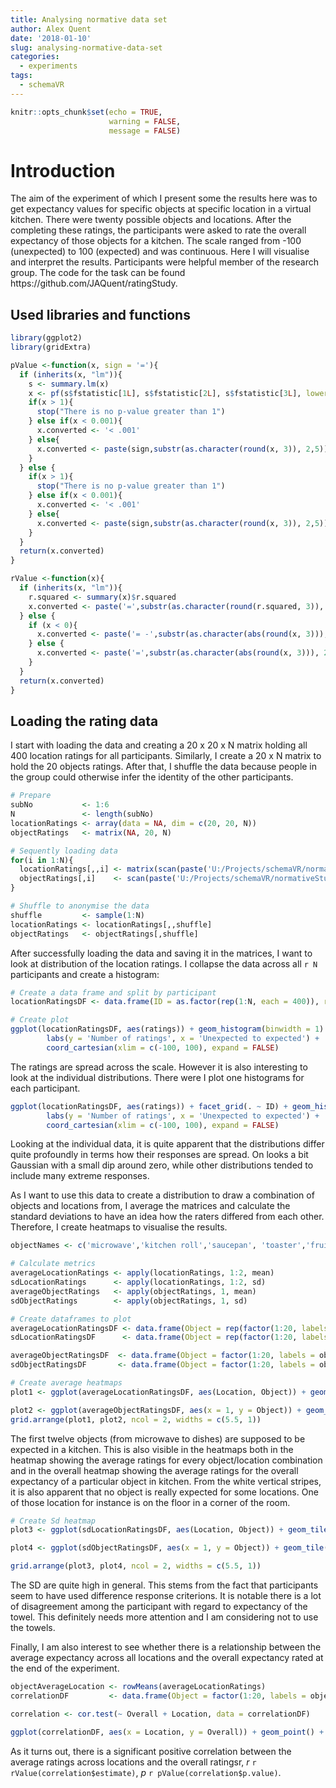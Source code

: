 ```yaml
---
title: Analysing normative data set
author: Alex Quent
date: '2018-01-10'
slug: analysing-normative-data-set
categories:
  - experiments
tags:
  - schemaVR
---
```



```r
knitr::opts_chunk$set(echo = TRUE, 
                      warning = FALSE, 
                      message = FALSE)
```

# Introduction
The aim of the experiment of which I present some the results here was to get expectancy values for specific objects at specific location in a virtual kitchen. There were twenty possible objects and locations. After the completing these ratings, the participants were asked to rate the overall expectancy of those objects for a kitchen. The scale ranged from -100 (unexpected) to 100 (expected) and was continuous. Here I will visualise and interpret the results. Participants were helpful member of the research group. 
The code for the task can be found https://github.com/JAQuent/ratingStudy.

## Used libraries and functions
```r
library(ggplot2)
library(gridExtra)

pValue <-function(x, sign = '='){
  if (inherits(x, "lm")){
    s <- summary.lm(x)
    x <- pf(s$fstatistic[1L], s$fstatistic[2L], s$fstatistic[3L], lower.tail = FALSE)
    if(x > 1){
      stop("There is no p-value greater than 1")
    } else if(x < 0.001){
      x.converted <- '< .001'
    } else{
      x.converted <- paste(sign,substr(as.character(round(x, 3)), 2,5))
    } 
  } else {
    if(x > 1){
      stop("There is no p-value greater than 1")
    } else if(x < 0.001){
      x.converted <- '< .001'
    } else{
      x.converted <- paste(sign,substr(as.character(round(x, 3)), 2,5))
    } 
  }
  return(x.converted)
}

rValue <-function(x){
  if (inherits(x, "lm")){
    r.squared <- summary(x)$r.squared
    x.converted <- paste('=',substr(as.character(round(r.squared, 3)), 2,5)) 
  } else {
    if (x < 0){
      x.converted <- paste('= -',substr(as.character(abs(round(x, 3))), 2,5), sep = '') 
    } else {
      x.converted <- paste('=',substr(as.character(abs(round(x, 3))), 2,5)) 
    }
  }
  return(x.converted) 
}
```

## Loading the rating data
I start with loading the data and creating a 20 x 20 x N matrix holding all 400 location ratings for all participants. Similarly, I create a 20 x N matrix to hold the 20 objects ratings. After that, I shuffle the data because people in the group could otherwise infer the identity of the other participants. 

```r
# Prepare
subNo           <- 1:6
N               <- length(subNo)
locationRatings <- array(data = NA, dim = c(20, 20, N))
objectRatings   <- matrix(NA, 20, N)

# Sequently loading data
for(i in 1:N){
  locationRatings[,,i] <- matrix(scan(paste('U:/Projects/schemaVR/normativeStudy/normativeData/locationRatings_', as.character(subNo[i]) ,'.dat', sep = '')), byrow = TRUE, ncol = 20)
  objectRatings[,i]    <- scan(paste('U:/Projects/schemaVR/normativeStudy/normativeData/objectRatings_', as.character(subNo[i]) ,'.dat', sep = ''))
}

# Shuffle to anonymise the data
shuffle         <- sample(1:N)
locationRatings <- locationRatings[,,shuffle]
objectRatings   <- objectRatings[,shuffle]
```
After successfully loading the data and saving it in the matrices, I want to look at distribution of the location ratings. I collapse the data across all `r N` participants and create a histogram:

```r
# Create a data frame and split by participant
locationRatingsDF <- data.frame(ID = as.factor(rep(1:N, each = 400)), ratings = c(locationRatings))

# Create plot
ggplot(locationRatingsDF, aes(ratings)) + geom_histogram(binwidth = 1) + theme(panel.margin = unit(1, "cm"), text = element_text(size = 12)) + 
        labs(y = 'Number of ratings', x = 'Unexpected to expected') + 
        coord_cartesian(xlim = c(-100, 100), expand = FALSE)
```

The ratings are spread across the scale. However it is also interesting to look at the individual distributions. There were I plot one histograms for each participant. 

```r
ggplot(locationRatingsDF, aes(ratings)) + facet_grid(. ~ ID) + geom_histogram() + theme(panel.margin = unit(1, "cm"), text = element_text(size = 12)) + 
        labs(y = 'Number of ratings', x = 'Unexpected to expected') + 
        coord_cartesian(xlim = c(-100, 100), expand = FALSE)

```

Looking at the individual data, it is quite apparent that the distributions differ quite profoundly in terms how their responses are spread. On looks a bit Gaussian with a small dip around zero, while other distributions tended to include many extreme responses. 

As I want to use this data to create a distribution to draw a combination of objects and locations from, I average the matrices and calculate the standard deviations to have an idea how the raters differed from each other. Therefore, I create heatmaps to visualise the results. 
```r
objectNames <- c('microwave','kitchen roll','saucepan', 'toaster','fruit bowl','tea pot','knife','mixer','bread','glass jug','mug','dishes','towels','toy','pile of books','umbrella','hat','helmet','calendar','fan')

# Calculate metrics
averageLocationRatings <- apply(locationRatings, 1:2, mean)
sdLocationRatings      <- apply(locationRatings, 1:2, sd)
averageObjectRatings   <- apply(objectRatings, 1, mean)
sdObjectRatings        <- apply(objectRatings, 1, sd)

# Create dataframes to plot
averageLocationRatingsDF <- data.frame(Object = rep(factor(1:20, labels = objectNames), 20), Location = as.factor(rep(1:20, each = 20)), Ratings = c(averageLocationRatings))
sdLocationRatingsDF      <- data.frame(Object = rep(factor(1:20, labels = objectNames), 20), Location = as.factor(rep(1:20, each = 20)), SD = c(sdLocationRatings))

averageObjectRatingsDF  <- data.frame(Object = factor(1:20, labels = objectNames), Ratings = c(averageObjectRatings))
sdObjectRatingsDF       <- data.frame(Object = factor(1:20, labels = objectNames), SD = c(sdObjectRatings))

# Create average heatmaps
plot1 <- ggplot(averageLocationRatingsDF, aes(Location, Object)) + geom_tile(aes(fill = Ratings)) + scale_fill_gradient(low = "white", high = "red") + scale_x_discrete(expand = c(0, 0)) +  scale_y_discrete(expand = c(0, 0)) + labs(title = 'Average: Object/location') + theme(legend.position = 'none')

plot2 <- ggplot(averageObjectRatingsDF, aes(x = 1, y = Object)) + geom_tile(aes(fill = Ratings)) + scale_fill_gradient(low = "white", high = "red") + scale_x_discrete(expand = c(0, 0)) +  scale_y_discrete(expand = c(0, 0)) + labs(x = '', title = 'Overall') + theme(axis.title.y = element_blank(), axis.text.y = element_blank(), axis.ticks.y = element_blank(), plot.margin=unit(c(0.2, 0, 0.62, 0),"cm"))
grid.arrange(plot1, plot2, ncol = 2, widths = c(5.5, 1))
```

The first twelve objects (from microwave to dishes) are supposed to be expected in a kitchen. This is also visible in the heatmaps both in the heatmap showing the average ratings for every object/location combination and in the overall heatmap showing the average ratings for the overall expectancy of a particular object in kitchen. From the white vertical stripes, it is also apparent that no object is really expected for some locations. One of those location for instance is on the floor in a corner of the room.  

```r
# Create Sd heatmap
plot3 <- ggplot(sdLocationRatingsDF, aes(Location, Object)) + geom_tile(aes(fill = SD)) + scale_fill_gradient(low = "white", high = "red") + scale_x_discrete(expand = c(0, 0)) +  scale_y_discrete(expand = c(0, 0)) + labs(title = 'SD: Object/location') + theme(legend.position = 'none')

plot4 <- ggplot(sdObjectRatingsDF, aes(x = 1, y = Object)) + geom_tile(aes(fill = SD)) + scale_fill_gradient(low = "white", high = "red") + scale_x_discrete(expand = c(0, 0)) +  scale_y_discrete(expand = c(0, 0)) + labs(x = '', title = 'Overall') + theme(axis.title.y = element_blank(), axis.text.y = element_blank(), axis.ticks.y = element_blank(), plot.margin=unit(c(0.2, 0, 0.62, 0),"cm"))

grid.arrange(plot3, plot4, ncol = 2, widths = c(5.5, 1))
```

The SD are quite high in general. This stems from the fact that participants seem to have used difference response criterions. It is notable there is a lot of disagreement among the participant with regard to expectancy of the towel. This definitely needs more attention and I am considering not to use the towels. 

Finally, I am also interest to see whether there is a relationship between the average expectancy across all locations and the overall expectancy rated at the end of the experiment. 

```r
objectAverageLocation <- rowMeans(averageLocationRatings)
correlationDF         <- data.frame(Object = factor(1:20, labels = objectNames), Location = objectAverageLocation, Overall = averageObjectRatings)

correlation <- cor.test(~ Overall + Location, data = correlationDF)

ggplot(correlationDF, aes(x = Location, y = Overall)) + geom_point() + geom_smooth(method = 'lm') + coord_cartesian(xlim = c(-25, 35), ylim = c(-75, 150), expand = FALSE) + labs(title = 'Average rating across locations vs. overall ratings') + annotate("text", x = 20, y = -50, label = paste('r ', rValue(correlation$estimate), ', p ' , pValue(correlation$p.value), sep = '') , size = 5)
```

As it turns out, there is a significant positive correlation between the average ratings across locations and the overall ratingsr, *r* `r rValue(correlation$estimate)`, *p* `r pValue(correlation$p.value)`. 